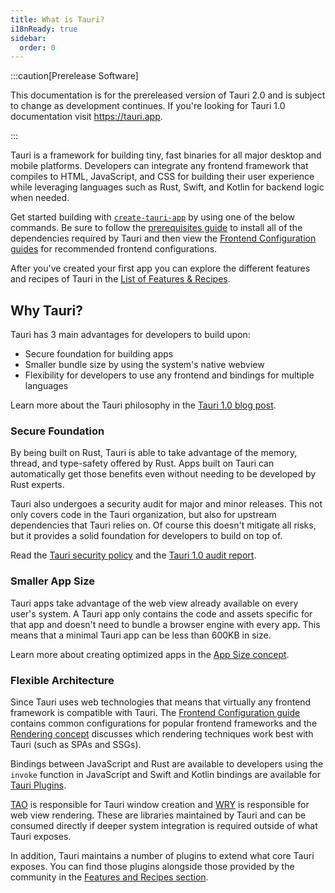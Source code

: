 ```yaml
---
title: What is Tauri?
i18nReady: true
sidebar:
  order: 0
---
```


:::caution[Prerelease Software]

This documentation is for the prereleased version of Tauri 2.0 and is subject to change as development continues. If you're looking for Tauri 1.0 documentation visit https://tauri.app.

:::

Tauri is a framework for building tiny, fast binaries for all major desktop and mobile platforms. Developers can integrate any frontend framework that compiles to HTML, JavaScript, and CSS for building their user experience while leveraging languages such as Rust, Swift, and Kotlin for backend logic when needed.

Get started building with [`create-tauri-app`](https://github.com/tauri-apps/create-tauri-app) by using one of the below commands. Be sure to follow the [prerequisites guide](/guides/prerequisites/) to install all of the dependencies required by Tauri and then view the [Frontend Configuration guides](/guides/frontend/) for recommended frontend configurations.


<CTA />

After you've created your first app you can explore the different features and recipes of Tauri in the [List of Features & Recipes](/features/).

## Why Tauri?

Tauri has 3 main advantages for developers to build upon:

- Secure foundation for building apps
- Smaller bundle size by using the system's native webview
- Flexibility for developers to use any frontend and bindings for multiple languages

Learn more about the Tauri philosophy in the [Tauri 1.0 blog post](/blog/tauri-1-0).

### Secure Foundation

By being built on Rust, Tauri is able to take advantage of the memory, thread, and type-safety offered by Rust. Apps built on Tauri can automatically get those benefits even without needing to be developed by Rust experts.

Tauri also undergoes a security audit for major and minor releases. This not only covers code in the Tauri organization, but also for upstream dependencies that Tauri relies on. Of course this doesn't mitigate all risks, but it provides a solid foundation for developers to build on top of.

Read the [Tauri security policy](https://github.com/tauri-apps/tauri/security/policy) and the [Tauri 1.0 audit report](https://github.com/tauri-apps/tauri/blob/dev/audits/Radically_Open_Security-v1-report.pdf).

### Smaller App Size

Tauri apps take advantage of the web view already available on every user's system. A Tauri app only contains the code and assets specific for that app and doesn't need to bundle a browser engine with every app. This means that a minimal Tauri app can be less than 600KB in size.

Learn more about creating optimized apps in the [App Size concept](/concepts/size).

### Flexible Architecture

Since Tauri uses web technologies that means that virtually any frontend framework is compatible with Tauri. The [Frontend Configuration guide](/guides/frontend/) contains common configurations for popular frontend frameworks and the [Rendering concept](/concepts/rendering) discusses which rendering techniques work best with Tauri (such as SPAs and SSGs).

Bindings between JavaScript and Rust are available to developers using the `invoke` function in JavaScript and Swift and Kotlin bindings are available for [Tauri Plugins](/guides/plugins/).

[TAO](https://github.com/tauri-apps/tao) is responsible for Tauri window creation and [WRY](https://github.com/tauri-apps/wry) is responsible for web view rendering. These are libraries maintained by Tauri and can be consumed directly if deeper system integration is required outside of what Tauri exposes.

In addition, Tauri maintains a number of plugins to extend what core Tauri exposes. You can find those plugins alongside those provided by the community in the [Features and Recipes section](/features).

